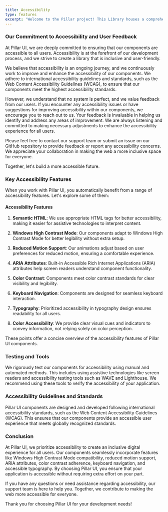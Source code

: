 ```yaml
---
title: Accessibility
type: features
excerpt: 'Welcome to the Pillar project! This Library houses a comprehensive collection of reusable UI components, React hooks, Icons, and other tools designed to enhance modern web development. With a focus on accessibility, scalability, and best practices, Pillar streamlines the development process and empowers you to build robust, high-quality web applications.'
---
```


### Our Commitment to Accessibility and User Feedback

At Pillar UI, we are deeply committed to ensuring that our components are accessible to all users. Accessibility is at the forefront of our development process, and we strive to create a library that is inclusive and user-friendly.

We believe that accessibility is an ongoing journey, and we continuously work to improve and enhance the accessibility of our components. We adhere to international accessibility guidelines and standards, such as the Web Content Accessibility Guidelines (WCAG), to ensure that our components meet the highest accessibility standards.

However, we understand that no system is perfect, and we value feedback from our users. If you encounter any accessibility issues or have suggestions for improving accessibility within our components, we encourage you to reach out to us. Your feedback is invaluable in helping us identify and address any areas of improvement. We are always listening and committed to making necessary adjustments to enhance the accessibility experience for all users.

Please feel free to contact our support team or submit an issue on our GitHub repository to provide feedback or report any accessibility concerns. We appreciate your collaboration in making the web a more inclusive space for everyone.

Together, let's build a more accessible future.

### Key Accessibility Features

When you work with Pillar UI, you automatically benefit from a range of accessibility features. Let's explore some of them:

#### Accessibility Features

1. **Semantic HTML**: We use appropriate HTML tags for better accessibility, making it easier for assistive technologies to interpret content.

2. **Windows High Contrast Mode**: Our components adapt to Windows High Contrast Mode for better legibility without extra setup.

3. **Reduced Motion Support**: Our animations adjust based on user preferences for reduced motion, ensuring a comfortable experience.

4. **ARIA Attributes**: Built-in Accessible Rich Internet Applications (ARIA) attributes help screen readers understand component functionality.

5. **Color Contrast**: Components meet color contrast standards for clear visibility and legibility.

6. **Keyboard Navigation**: Components are designed for seamless keyboard interaction.

7. **Typography**: Prioritized accessibility in typography design ensures readability for all users.

8. **Color Accessibility**: We provide clear visual cues and indicators to convey information, not relying solely on color perception.

These points offer a concise overview of the accessibility features of Pillar UI components.

### Testing and Tools

We rigorously test our components for accessibility using manual and automated methods. This includes using assistive technologies like screen readers and accessibility testing tools such as WAVE and Lighthouse. We recommend using these tools to verify the accessibility of your application.

### Accessibility Guidelines and Standards

Pillar UI components are designed and developed following international accessibility standards, such as the Web Content Accessibility Guidelines (WCAG). This ensures that our components provide an accessible user experience that meets globally recognized standards.

### Conclusion

At Pillar UI, we prioritize accessibility to create an inclusive digital experience for all users. Our components seamlessly incorporate features like Windows High Contrast Mode compatibility, reduced motion support, ARIA attributes, color contrast adherence, keyboard navigation, and accessible typography. By choosing Pillar UI, you ensure that your application is accessible without requiring extra effort on your part.

If you have any questions or need assistance regarding accessibility, our support team is here to help you. Together, we contribute to making the web more accessible for everyone.

Thank you for choosing Pillar UI for your development needs!
